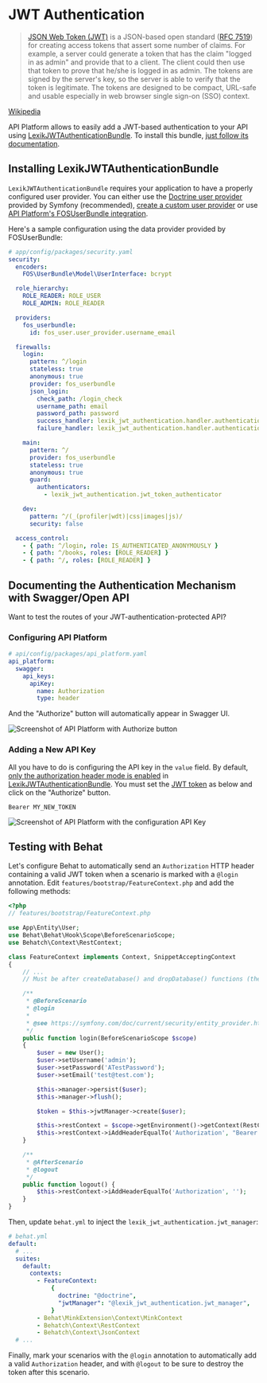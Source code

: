 # JWT Authentication

> [JSON Web Token (JWT)](https://jwt.io/) is a JSON-based open standard ([RFC 7519](https://tools.ietf.org/html/rfc7519)) for creating access tokens that assert some number of claims. For example, a server could generate a token that has the claim "logged in as admin" and provide that to a client. The client could then use that token to prove that he/she is logged in as admin. The tokens are signed by the server's key, so the server is able to verify that the token is legitimate. The tokens are designed to be compact, URL-safe and usable especially in web browser single sign-on (SSO) context.

[Wikipedia](https://en.wikipedia.org/wiki/JSON_Web_Token)

API Platform allows to easily add a JWT-based authentication to your API using [LexikJWTAuthenticationBundle](https://github.com/lexik/LexikJWTAuthenticationBundle).
To install this bundle, [just follow its documentation](https://github.com/lexik/LexikJWTAuthenticationBundle/blob/master/Resources/doc/index.md).

## Installing LexikJWTAuthenticationBundle

`LexikJWTAuthenticationBundle` requires your application to have a properly configured user provider.
You can either use the [Doctrine user provider](https://symfony.com/doc/current/security/entity_provider.html) provided
by Symfony (recommended), [create a custom user provider](http://symfony.com/doc/current/security/custom_provider.html)
or use [API Platform's FOSUserBundle integration](fosuser-bundle.md).

Here's a sample configuration using the data provider provided by FOSUserBundle:

```yaml
# app/config/packages/security.yaml
security:
  encoders:
    FOS\UserBundle\Model\UserInterface: bcrypt

  role_hierarchy:
    ROLE_READER: ROLE_USER
    ROLE_ADMIN: ROLE_READER

  providers:
    fos_userbundle:
      id: fos_user.user_provider.username_email

  firewalls:
    login:
      pattern: ^/login
      stateless: true
      anonymous: true
      provider: fos_userbundle
      json_login:
        check_path: /login_check
        username_path: email
        password_path: password
        success_handler: lexik_jwt_authentication.handler.authentication_success
        failure_handler: lexik_jwt_authentication.handler.authentication_failure

    main:
      pattern: ^/
      provider: fos_userbundle
      stateless: true
      anonymous: true
      guard:
        authenticators:
          - lexik_jwt_authentication.jwt_token_authenticator

    dev:
      pattern: ^/(_(profiler|wdt)|css|images|js)/
      security: false

  access_control:
    - { path: ^/login, role: IS_AUTHENTICATED_ANONYMOUSLY }
    - { path: ^/books, roles: [ROLE_READER] }
    - { path: ^/, roles: [ROLE_READER] }
```

## Documenting the Authentication Mechanism with Swagger/Open API

Want to test the routes of your JWT-authentication-protected API?

### Configuring API Platform

```yaml
# api/config/packages/api_platform.yaml
api_platform:
  swagger:
    api_keys:
      apiKey:
        name: Authorization
        type: header
```

And the "Authorize" button will automatically appear in Swagger UI.

![Screenshot of API Platform with Authorize button](images/JWTAuthorizeButton.png)

### Adding a New API Key

All you have to do is configuring the API key in the `value` field.
By default, [only the authorization header mode is enabled](https://github.com/lexik/LexikJWTAuthenticationBundle/blob/master/Resources/doc/index.md#2-use-the-token) in [LexikJWTAuthenticationBundle](https://github.com/lexik/LexikJWTAuthenticationBundle).
You must set the [JWT token](https://github.com/lexik/LexikJWTAuthenticationBundle/blob/master/Resources/doc/index.md#1-obtain-the-token) as below and click on the "Authorize" button.

```
Bearer MY_NEW_TOKEN
```

![Screenshot of API Platform with the configuration API Key](images/JWTConfigureApiKey.png)

## Testing with Behat

Let's configure Behat to automatically send an `Authorization` HTTP header containing a valid JWT token when a scenario is marked with a `@login` annotation. Edit `features/bootstrap/FeatureContext.php` and add the following methods:

```php
<?php
// features/bootstrap/FeatureContext.php

use App\Entity\User;
use Behat\Behat\Hook\Scope\BeforeScenarioScope;
use Behatch\Context\RestContext;

class FeatureContext implements Context, SnippetAcceptingContext
{
    // ...
    // Must be after createDatabase() and dropDatabase() functions (the order matters)

    /**
     * @BeforeScenario
     * @login
     *
     * @see https://symfony.com/doc/current/security/entity_provider.html#creating-your-first-user
     */
    public function login(BeforeScenarioScope $scope)
    {
        $user = new User();
        $user->setUsername('admin');
        $user->setPassword('ATestPassword');
        $user->setEmail('test@test.com');

        $this->manager->persist($user);
        $this->manager->flush();

        $token = $this->jwtManager->create($user);

        $this->restContext = $scope->getEnvironment()->getContext(RestContext::class);
        $this->restContext->iAddHeaderEqualTo('Authorization', "Bearer $token");
    }

    /**
     * @AfterScenario
     * @logout
     */
    public function logout() {
        $this->restContext->iAddHeaderEqualTo('Authorization', '');
    }
}
```

Then, update `behat.yml` to inject the `lexik_jwt_authentication.jwt_manager`:

```yaml
# behat.yml
default:
  # ...
  suites:
    default:
      contexts:
        - FeatureContext:
            {
              doctrine: "@doctrine",
              "jwtManager": "@lexik_jwt_authentication.jwt_manager",
            }
        - Behat\MinkExtension\Context\MinkContext
        - Behatch\Context\RestContext
        - Behatch\Context\JsonContext
  # ...
```

Finally, mark your scenarios with the `@login` annotation to automatically add a valid `Authorization` header, and with `@logout` to be sure to destroy the token after this scenario.
